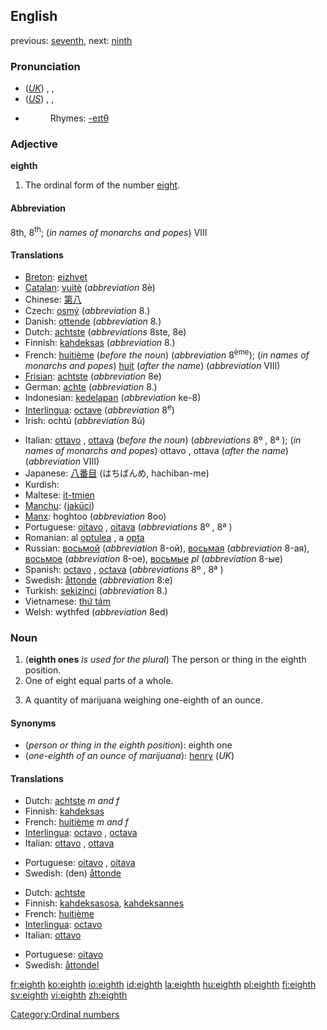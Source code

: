 ==English==
previous: [[seventh]], next: [[ninth]]

===Pronunciation===
*(''[[Received Pronunciation|UK]]'') {{AHD|ātth}}, {{IPA|/eɪtθ/}}, {{SAMPA|/eItT/}}
*(''[[General American|US]]'') {{AHD|ātth}}, {{IPA|/eɪtθ/, /eɪθ/}},  {{SAMPA|/eItT/, /eIT/}}
*{{audio|en-us-eighth.ogg|Audio (US)}}
*:Rhymes: [[Rhymes:English:-eɪtθ|-eɪtθ]]

===Adjective===
'''eighth'''

# The ordinal form of the number [[eight]].

====Abbreviation====
8th, 8<sup>th</sup>; (''in names of monarchs and popes'') VIII

====Translations====
{{top}}
*[[Breton]]: [[eizhvet]]
*[[Catalan]]: [[vuitè]] (''abbreviation'' 8è)
*Chinese: [[第八]]
*Czech: [[osmý]] (''abbreviation'' 8.)
*Danish: [[ottende]] (''abbreviation'' 8.)
*Dutch: [[achtste]] (''abbreviations'' 8ste, 8e)
*Finnish: [[kahdeksas]] (''abbreviation'' 8.)
*French: [[huitième]] (''before the noun'') (''abbreviation'' 8<sup>ème</sup>); (''in names of monarchs and popes'') [[huit]] (''after the name'') (''abbreviation'' VIII)
*[[Frisian]]: [[achtste]] (''abbreviation'' 8e)
*German: [[achte]] (''abbreviation'' 8.)
*Indonesian: [[kedelapan]] (''abbreviation'' ke-8)
*[[Interlingua]]: [[octave]] (''abbreviation'' 8<sup>e</sup>)
*Irish: ochtú (''abbreviation'' 8ú)
{{mid}}
*Italian: [[ottavo]] {{m}}, [[ottava]] {{f}} (''before the noun'') (''abbreviations'' 8º {{m}}, 8ª {{f}}); (''in names of monarchs and popes'') ottavo {{m}}, ottava {{f}} (''after the name'') (''abbreviation'' VIII)
*Japanese: [[八番目]] (はちばんめ, hachiban-me)
*Kurdish: {{KUchar|[[هه‌شته‌م]]}}
*Maltese: [[it-tmien]]
*[[Manchu]]: ([[jakūci]])
*[[Manx]]: hoghtoo (''abbreviation'' 8oo)
*Portuguese: [[oitavo]] {{m}}, [[oitava]] {{f}} (''abbreviations'' 8º {{m}}, 8ª {{f}})
*Romanian: al [[optulea]] {{m}}, a [[opta]] {{f}}
*Russian: [[восьмой]] {{m}} (''abbreviation'' 8-ой), [[восьмая]] {{f}} (''abbreviation'' 8-ая), [[восьмое]] {{n}} (''abbreviation'' 8-ое), [[восьмые]] ''pl'' (''abbreviation'' 8-ые)
*Spanish: [[octavo]] {{m}}, [[octava]] {{f}} (''abbreviations'' 8º {{m}}, 8ª {{f}})
*Swedish: [[åttonde]] (''abbreviation'' 8:e)
*Turkish: [[sekizinci]] (''abbreviation'' 8.)
*Vietnamese: [[thứ tám]]
*Welsh: wythfed (''abbreviation'' 8ed)
{{bottom}}

===Noun===
{{en-noun}}

# ('''eighth ones''' ''is used for the plural'') The person or thing in the eighth position.
# One of eight equal parts of a whole.
# {{slang}} A quantity of marijuana weighing one-eighth of an ounce.

====Synonyms====
*(''person or thing in the eighth position''): eighth one
*(''one-eighth of an ounce of marijuana''): [[henry]] (''UK'')

====Translations====
{{trans-top|person or thing in the eighth position}}
*Dutch: [[achtste]] ''m and f''
*Finnish: [[kahdeksas]]
*French: [[huitième]] ''m and f''
*[[Interlingua]]: [[octavo]] {{m}}, [[octava]] {{f}}
*Italian: [[ottavo]] {{m}}, [[ottava]] {{f}}
{{trans-mid}}
*Portuguese: [[oitavo]] {{m}}, [[oitava]] {{f}}
*Swedish: (den) [[åttonde]] {{c}}
{{trans-bottom}}

{{trans-top|one of eight equal parts of a whole}}
*Dutch: [[achtste]] {{n}}
*Finnish: [[kahdeksasosa]], [[kahdeksannes]]
*French: [[huitième]] {{m}}
*[[Interlingua]]: [[octavo]]
*Italian: [[ottavo]] {{m}}
{{trans-mid}}
*Portuguese: [[oitavo]] {{m}}
*Swedish: [[åttondel]] {{c}}
{{trans-bottom}}

{{trans-top|slang: a quantity of marijuana weighing one-eighth of an ounce}}
{{trans-mid}}
{{trans-bottom}}

[[Category:Ordinal numbers]]

[[fr:eighth]]
[[ko:eighth]]
[[io:eighth]]
[[id:eighth]]
[[la:eighth]]
[[hu:eighth]]
[[pl:eighth]]
[[fi:eighth]]
[[sv:eighth]]
[[vi:eighth]]
[[zh:eighth]]